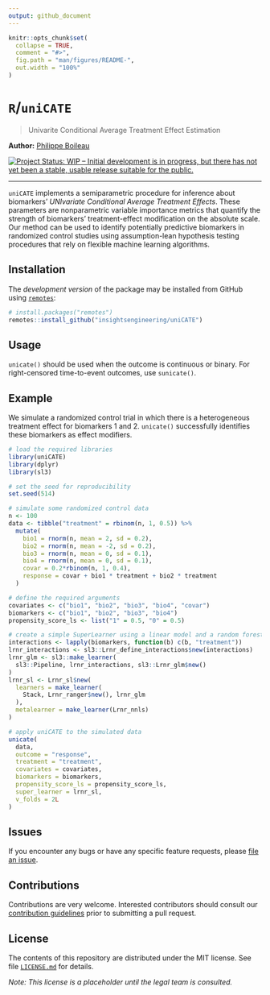 ```yaml
---
output: github_document
---
```


<!-- README.md is generated from README.Rmd. Please edit that file -->

```r
knitr::opts_chunk$set(
  collapse = TRUE,
  comment = "#>",
  fig.path = "man/figures/README-",
  out.width = "100%"
)
```

# `R`/`uniCATE`

> Univarite Conditional Average Treatment Effect Estimation

__Author:__ [Philippe Boileau](https://pboileau.ca/)

<!-- badges: start -->
[![Project Status: WIP – Initial development is in progress, but there has not yet been a stable, usable release suitable for the public.](https://www.repostatus.org/badges/latest/wip.svg)](https://www.repostatus.org/#wip)
<!-- badges: end -->

---

`uniCATE` implements a semiparametric procedure for inference about biomarkers'
*UNIvariate Conditional Average Treatment Effects*. These parameters are
nonparametric variable importance metrics that quantify the strength of
biomarkers' treatment-effect modification on the absolute scale. Our method
can be used to identify potentially predictive biomarkers in randomized control
studies using assumption-lean hypothesis testing procedures that rely on
flexible machine learning algorithms.

## Installation

The _development version_ of the package may be installed from GitHub using
[`remotes`](https://CRAN.R-project.org/package=remotes):

```r
# install.packages("remotes")
remotes::install_github("insightsengineering/uniCATE")
```

## Usage

`unicate()` should be used when the outcome is continuous or binary. For
right-censored time-to-event outcomes, use `sunicate()`.

## Example

We simulate a randomized control trial in which there is a heterogeneous
treatment effect for biomarkers 1 and 2. `unicate()` successfully identifies
these biomarkers as effect modifiers.

```r
# load the required libraries
library(uniCATE)
library(dplyr)
library(sl3)

# set the seed for reproducibility
set.seed(514)

# simulate some randomized control data
n <- 100
data <- tibble("treatment" = rbinom(n, 1, 0.5)) %>%
  mutate(
    bio1 = rnorm(n, mean = 2, sd = 0.2),
    bio2 = rnorm(n, mean = -2, sd = 0.2),
    bio3 = rnorm(n, mean = 0, sd = 0.1),
    bio4 = rnorm(n, mean = 0, sd = 0.1),
    covar = 0.2*rbinom(n, 1, 0.4),
    response = covar + bio1 * treatment + bio2 * treatment
  )

# define the required arguments
covariates <- c("bio1", "bio2", "bio3", "bio4", "covar")
biomarkers <- c("bio1", "bio2", "bio3", "bio4")
propensity_score_ls <- list("1" = 0.5, "0" = 0.5)

# create a simple SuperLearner using a linear model and a random forest
interactions <- lapply(biomarkers, function(b) c(b, "treatment"))
lrnr_interactions <- sl3::Lrnr_define_interactions$new(interactions)
lrnr_glm <- sl3::make_learner(
  sl3::Pipeline, lrnr_interactions, sl3::Lrnr_glm$new()
)
lrnr_sl <- Lrnr_sl$new(
  learners = make_learner(
    Stack, Lrnr_ranger$new(), lrnr_glm
  ),
  metalearner = make_learner(Lrnr_nnls)
)

# apply uniCATE to the simulated data
unicate(
  data,
  outcome = "response",
  treatment = "treatment",
  covariates = covariates,
  biomarkers = biomarkers,
  propensity_score_ls = propensity_score_ls,
  super_learner = lrnr_sl,
  v_folds = 2L
)

```


## Issues

If you encounter any bugs or have any specific feature requests, please [file
an issue](https://github.com/insightsengineering/uniCATE/issues).


## Contributions

Contributions are very welcome. Interested contributors should consult our
[contribution
guidelines](https://github.com/insightsengineering/uniCATE/blob/master/.github/CONTRIBUTING.md)
prior to submitting a pull request.


## License

The contents of this repository are distributed under the MIT license. See file
[`LICENSE.md`](https://github.com/insightsengineering/uniCATE/blob/main/LICENSE.md)
for details.

*Note: This license is a placeholder until the legal team is consulted.*
